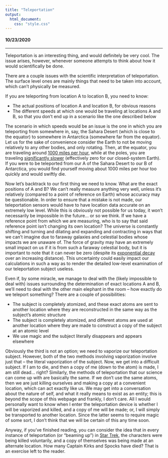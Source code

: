 ```yaml
---
title: "Teleportation"
output: 
  html_document:
    css: "style.css"
---
```


#### 10/23/2020

---

Teleportation is an interesting thing, and would definitely be very cool. The issue arises, however, whenever someone attempts to think about how it would scientifically be done. 

There are a couple issues with the scientific interpretation of teleportation. The surface level ones are mainly things that need to be taken into account, which can't physically be measured.

If you are teleporting from location A to location B, you need to know:

* The actual positions of location A and location B, for obvious reasons
* The different speeds at which one would be traveling at locations A and B, so that you don't end up in a scenario like the one described below

The scenario in which speeds would be an issue is the one in which you are teleporting from somewhere in, say, the Sahara Desert (which is close to the equator) to somewhere in Antarctica (somewhere far from the equator). Let us for the sake of convenience consider the Earth to not be moving relatively to any other bodies, and only rotating. Then, at the equator, you are traveling around [1000 miles per hour](https://www.scientificamerican.com/article/how-fast-is-the-earth-mov/#:~:text=The%20earth%20rotates%20once%20every,roughly%201%2C000%20miles%20per%20hour.), while at the poles, you are traveling [significantly slower](https://www.thoughtco.com/speed-of-the-earth-1435093) (effectively zero for our closed-system Earth). If you were to be teleported from our A of the Sahara Desert to our B of Antarctica, you would find yourself moving about 1000 miles per hour too quickly and would swiftly die.

Now let's backtrack to our first thing we need to know. What are the exact positions of A and B? We can't really measure anything very well, unless it's relatively (compared to a point of reference on Earth) whose accuracy may be questionable. In order to ensure that a mistake is not made, our teleportation sensors would have to have location data accurate on an extremely low level. While this is obviously not possible for us today, it won't necessarily be impossible in the future... or so we think. If we have a reference point from which we are measuring, who is to say that said reference point isn't changing its own location? The universe is constantly shifting and turning and dilating and expanding and contracting in ways that we can't imagine due to faraway galaxies and celestial bodies whose impacts we are unaware of. The force of gravity may have an extremely small impact on us if it is from such a faraway celestial body, but it is important to note that it can never be zero (despite its [exponential decay](https://en.wikipedia.org/wiki/Newton%27s_law_of_universal_gravitation) over an increasing distance). This uncertainty could easily impact our calculations in such a way as to render the detailed low-level examination of our teleportation subject useless.

Even if, by some miracle, we manage to deal with the (likely impossible to deal with) issues surrounding the determination of exact locations A and B, we'll need to deal with the other main elephant in the room -- how exactly do we teleport something? There are a couple of possibilities:

* The subject is completely atomized, and these exact atoms are sent to another location where they are reconstructed in the same way as the subject's atomic structure
* The subject is completely atomized, and different atoms are used at another location where they are made to construct a copy of the subject at an atomic level
* We use magic and the subject literally disappears and appears elsewhere

Obviously the third is not an option; we need to vaporize our teleportation subject. However, both of the two methods involving vaporization involve just that -- the literal vaporization of the subject. Now, we get into a difficult subject. If I am to die, and then a copy of me (down to the atom) is made, I am still dead... right? Similarly, the methods of teleportation that our science can come up with are basically the same. If we don't use the same atoms, then we are just killing ourselves and making a copy at a convenient location, which can act exactly like us. We may get into a conversation about the nature of self, and what it really means to exist as an entity; this is beyond the scope of this webpage and frankly, I don't care. All I would personally want to know when I enter the teleportation device is whether I will be vaporized and killed, and a copy of me will be made; or, I will simply be transported to another location. Since the latter seems to require magic of some sort, I don't think that we will be certain of this any time soon.

Anyway, if you've finished reading, you can consider the idea that in every instance of teleportation (or "beaming up") in [Star Trek](https://en.wikipedia.org/wiki/Star_Trek:_The_Original_Series), the characters were being killed voluntarily, and a copy of themselves was being made at an alternate location. How many Captain Kirks and Spocks have died? That is an exercise left to the reader.